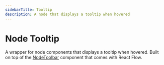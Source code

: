 ```yaml
---
sidebarTitle: Tooltip
description: A node that displays a tooltip when hovered
---
```



# Node Tooltip

A wrapper for node components that displays a tooltip when hovered. 
Built on top of the [NodeToolbar](/api-reference/components/node-toolbar) component that comes with React Flow.

<UiComponentViewer id="node-tooltip" />
